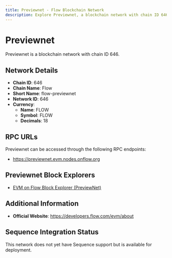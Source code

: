 ```yaml
--- 
title: Previewnet - Flow Blockchain Network
description: Explore Previewnet, a blockchain network with chain ID 646. Learn about its native currency, FLOW, and how to interact with the network.
---
```


# Previewnet

Previewnet is a blockchain network with chain ID 646.

## Network Details

- **Chain ID**: 646
- **Chain Name**: Flow
- **Short Name**: flow-previewnet
- **Network ID**: 646
- **Currency**: 
  - **Name**: FLOW
  - **Symbol**: FLOW
  - **Decimals**: 18

## RPC URLs

Previewnet can be accessed through the following RPC endpoints:

- https://previewnet.evm.nodes.onflow.org

## Previewnet Block Explorers

- [EVM on Flow Block Explorer (PreviewNet)](https://eth.flowscan.io)

## Additional Information

- **Official Website**: https://developers.flow.com/evm/about

## Sequence Integration Status

This network does not yet have Sequence support but is available for deployment.
